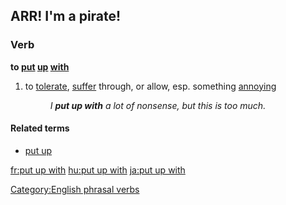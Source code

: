 ==ARR! I'm a pirate!==

===Verb===
'''to [[put]] [[up]] [[with]]'''

# {{idiom}} to [[tolerate]], [[suffer]] through, or allow, esp. something [[annoy]]ing
#: ''I '''put up with''' a lot of nonsense, but this is too much.''

====Related terms====
* [[put up]]

[[Category:English phrasal verbs]]

[[fr:put up with]]
[[hu:put up with]]
[[ja:put up with]]
